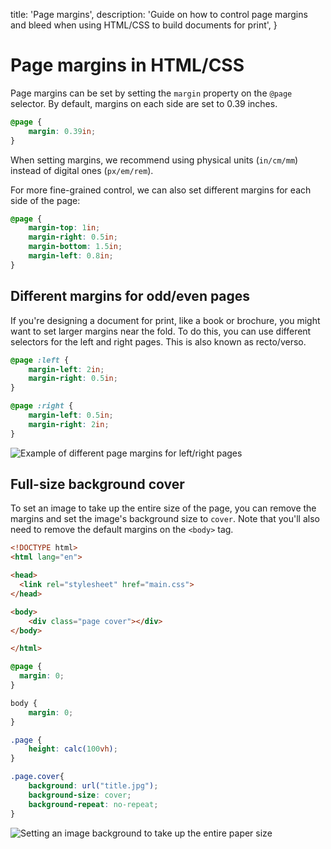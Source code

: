 
  title: 'Page margins',
  description:
    'Guide on how to control page margins and bleed when using HTML/CSS to build documents for print',
}

# Page margins in HTML/CSS

Page margins can be set by setting the `margin` property on the `@page` selector.
By default, margins on each side are set to 0.39 inches.

```css
@page {
    margin: 0.39in;
}
```

When setting margins, we recommend using physical units (`in/cm/mm`) instead of digital ones (`px/em/rem`).

For more fine-grained control, we can also set different margins for each side of the page:

```css
@page {
    margin-top: 1in;
    margin-right: 0.5in;
    margin-bottom: 1.5in;
    margin-left: 0.8in;
}
```

## Different margins for odd/even pages

If you're designing a document for print, like a book or brochure, you might want to set larger margins near the fold. To do this, you can use different selectors for the left and right pages. This is also known as recto/verso.

```css
@page :left {
    margin-left: 2in;
    margin-right: 0.5in;
}

@page :right {
    margin-left: 0.5in;
    margin-right: 2in;
}
```

<img src={rectoVersoExample.src} alt="Example of different page margins for left/right pages" />

## Full-size background cover

To set an image to take up the entire size of the page, you can remove the margins and set the image's background size to `cover`. Note that you'll also need to remove the default margins on the `<body>` tag.


```html {{ title: 'index.html' }}
<!DOCTYPE html>
<html lang="en">

<head>
  <link rel="stylesheet" href="main.css">
</head>

<body>
    <div class="page cover"></div>
</body>

</html>
```

```css {{ title: 'main.css' }}
@page {
  margin: 0;
}

body {
    margin: 0;
}

.page {
    height: calc(100vh);
}

.page.cover{
    background: url("title.jpg");
    background-size: cover;
    background-repeat: no-repeat;
}
```

<img src={fullSizeCoverExample.src} alt="Setting an image background to take up the entire paper size" />